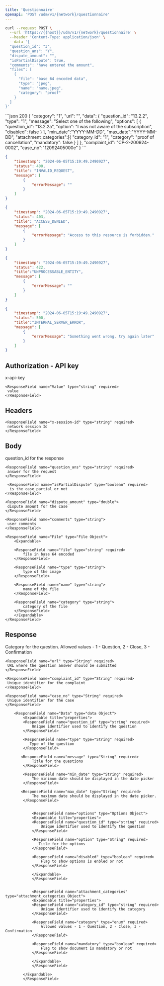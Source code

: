 ```yaml
---
title: 'Questionnaire'
openapi: 'POST /udm/v1/{network}/questionnaire'
---
```


<Card title="POST /udm/v1/{network}/questionnaire" horizontal>
</Card>

<RequestExample>

```bash request
curl --request POST \
  --url 'https://{{host}}/udm/v1/{network}/questionnaire' \
  --header 'Content-Type: application/json' \
  --data '{
  "question_id": "3",
  "question_ans": "Y",
  "dispute_amount": "",
  "isPartialDispute": true,
  "comments": "have entered the amount",
  "files": [
    {
      "file": "base 64 encoded data",
      "type": "jpeg",
      "name": "name.jpeg",
      "category": "proof"
    }
  ]
}'
```
</RequestExample>

<ResponseExample>
```json 200
{
    "category": "1",
    "url": "<url>",
    "data": {
        "question_id": "13.2.2",
        "type": "1",
        "message": "Select one of the following",
        "options": [
            {
                "question_id": "13.2.2a",
                "option": "I was not aware of the subscription",
                "disabled": false
            }
        ],
        "min_date":"YYYY-MM-DD",
        "max_date":"YYYY-MM-DD",
        "attachment_categories":[{
            "category_id": "1",
            "category": "proof of cancellation", 
            "mandatory": false
        }
        ]
    },
    "complaint_id": "CP-2-200924-0002",
    "case_no":"12092405000e"
}
```

```json 400
{
    "timestamp": "2024-06-05T15:19:49.2490927",
    "status": 400,
    "title": "INVALID_REQUEST",
    "message": [
        {
            "errorMessage": ""
        }
    ]
}
```

```json 403
{
    "timestamp": "2024-06-05T15:19:49.2490927",
    "status": 403,
    "title": "ACCESS_DENIED",
    "message": [
        {
            "errorMessage": "Access to this resource is forbidden."
        }
    ]
}
```

```json 422
{
    "timestamp": "2024-06-05T15:19:49.2490927",
    "status": 422,
    "title":"UNPROCESSABLE_ENTITY",
    "message": [
        {
            "errorMessage": ""
        }
    ]
}
```

```json 500
{
    "timestamp": "2024-06-05T15:19:49.2490927",
    "status": 500,
    "title":"INTERNAL_SERVER_ERROR",
    "message": [
        {
            "errorMessage": "Something went wrong, try again later"
        }
    ]
}
```
</ResponseExample>

Authorization - API key
---
 <ResponseField name="Key" type="string" required>
      x-api-key
    </ResponseField>

    <ResponseField name="Value" type="string" required>
     value
    </ResponseField>  

Headers
---
    <ResponseField name="x-session-id" type="string" required>
     network session Id
    </ResponseField> 

Body
--- 
<ResponseField name="Questionnaire" type="Questionnaire Object">
  <Expandable title="properties">
    <ResponseField name="question_id" type="string" required>
      question_id for the response
    </ResponseField>

    <ResponseField name="question_ans" type="string" required>
     answer for the request
    </ResponseField>

     <ResponseField name="isPartialDispute" type="boolean" required>
      is the case partial or not
    </ResponseField>

    <ResponseField name="dispute_amount" type="double">
     dispute amount for the case
    </ResponseField>

    <ResponseField name="comments" type="string">
     user comments 
    </ResponseField>

    <ResponseField name="File" type="File Object">
        <Expandable>

        <ResponseField name="file" type="string" required>
            file in base 64 encoded
        </ResponseField>

        <ResponseField name="type" type="string">
            type of the image
        </ResponseField>

        <ResponseField name="name" type="string">
            name of the file 
        </ResponseField>

        <ResponseField name="category" type="string">
            category of the file 
        </ResponseField>
        </Expandable>
    </ResponseField>

  </Expandable>
</ResponseField>

Response
---

<ResponseField name="QuestionnaireResponse" type="Questionnaire Response Object">
  <Expandable title="properties">
    <ResponseField name="category" type="enum" required>
      Category for the question. Allowed values - 1 - Question, 2 - Close, 3 - Confirmation
    </ResponseField>

    <ResponseField name="url" type="String" required>
     URL where the question answer should be submitted
    </ResponseField>

    <ResponseField name="complaint_id" type="String" required>
     Unique identifier for the complaint
    </ResponseField>

    <ResponseField name="case_no" type="String" required>
     Unique identifier for the case
    </ResponseField>

        <ResponseField name="Data" type="data Object">
            <Expandable title="properties">
            <ResponseField name="question_id" type="string" required>
                Unique identifier used to identify the question
            </ResponseField>

            <ResponseField name="type" type="String" required>
               Type of the question
            </ResponseField>

           <ResponseField name="message" type="String" required>
                Title for the questions
            </ResponseField>

            <ResponseField name="min_date" type="String" required>
                The minimum date should be displayed in the date picker
            </ResponseField>

           <ResponseField name="max_date" type="String" required>
                The maximum date should be displayed in the date picker.
            </ResponseField>


                <ResponseField name="options" type="Options Object">
                <Expandable title="properties">
                <ResponseField name="question_id" type="string" required>
                    Unique identifier used to identify the question
                </ResponseField>

                <ResponseField name="option" type="String" required>
                   Title for the options
                </ResponseField>

                <ResponseField name="disabled" type="boolean" required>
                    Flag to show options is enbled or not
                </ResponseField>

                </Expandable>
                </ResponseField>


                <ResponseField name="attachment_categories" type="attachment_categories Object">
                <Expandable title="properties">
                <ResponseField name="category_id" type="string" required>
                    Unique identifier used to identify the category
                </ResponseField>

                <ResponseField name="category" type="enum" required>
                    Allowed values - 1 - Question, 2 - Close, 3 - Confirmation
                </ResponseField>

                <ResponseField name="mandatory" type="boolean" required>
                    Flag to show document is mandatory or not 
                </ResponseField>

                </Expandable>
                </ResponseField>

            </Expandable>
            </ResponseField>

  </Expandable>
</ResponseField>